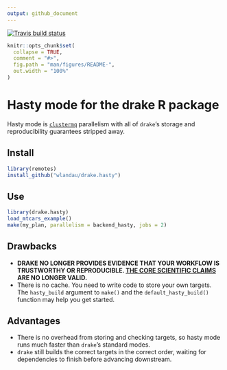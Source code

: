 ```yaml
---
output: github_document
---
```


[![Travis build status](https://travis-ci.org/wlandau/drake.hasty.svg?branch=master)](https://travis-ci.org/wlandau/drake.hasty)

<!-- README.md is generated from README.Rmd. Please edit that file -->

```r
knitr::opts_chunk$set(
  collapse = TRUE,
  comment = "#>",
  fig.path = "man/figures/README-",
  out.width = "100%"
)
```

# Hasty mode for the drake R package

Hasty mode is [`clustermq`](https://github.com/mschubert/clustermq) parallelism with all of `drake`'s storage and reproducibility guarantees stripped away. 

## Install

```r
library(remotes)
install_github("wlandau/drake.hasty")
```

## Use

```r
library(drake.hasty)
load_mtcars_example()
make(my_plan, parallelism = backend_hasty, jobs = 2)
```

## Drawbacks

- **DRAKE NO LONGER PROVIDES EVIDENCE THAT YOUR WORKFLOW IS TRUSTWORTHY OR REPRODUCIBLE. [THE CORE SCIENTIFIC CLAIMS](https://github.com/ropensci/drake#reproducibility-with-confidence) ARE NO LONGER VALID.**
- There is no cache. You need to write code to store your own targets. The `hasty_build` argument to `make()` and the `default_hasty_build()` function may help you get started.

## Advantages

- There is no overhead from storing and checking targets, so hasty mode runs much faster than `drake`'s standard modes.
- `drake` still builds the correct targets in the correct order, waiting for dependencies to finish before advancing downstream.

